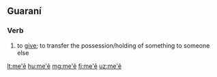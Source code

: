 ==Guaraní==

===Verb===
{{head|gn|verb}}

# to [[give]]; to transfer the possession/holding of something to someone else

[[lt:me'ẽ]]
[[hu:me'ẽ]]
[[mg:me'ẽ]]
[[fj:me'ẽ]]
[[uz:me'ẽ]]